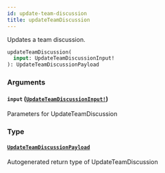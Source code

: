 ```yaml
---
id: update-team-discussion
title: updateTeamDiscussion
---
```


Updates a team discussion.

```graphql
updateTeamDiscussion(
  input: UpdateTeamDiscussionInput!
): UpdateTeamDiscussionPayload

```

### Arguments

#### `input` ([`UpdateTeamDiscussionInput!`](/docs/api/inputs/update-team-discussion-input))

Parameters for UpdateTeamDiscussion

### Type

#### [`UpdateTeamDiscussionPayload`](/docs/api/objects/update-team-discussion-payload)

Autogenerated return type of UpdateTeamDiscussion
